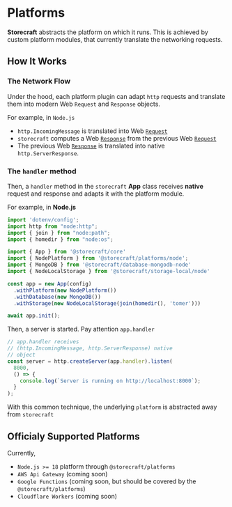 # Platforms

**Storecraft** abstracts the platform on which it runs. This is achieved
by custom platform modules, that currently translate the networking requests.

## How It Works

### The Network Flow
Under the hood, each platform plugin can adapt `http` requests and
translate them into modern Web `Request` and `Response` objects.


For example, in `Node.js`
- `http.IncomingMessage` is translated into Web [`Request`](https://developer.mozilla.org/en-US/docs/Web/API/Request)
- `storecraft` computes a Web [`Response`](https://developer.mozilla.org/en-US/docs/Web/API/Response) from the previous Web [`Request`](https://developer.mozilla.org/en-US/docs/Web/API/Request)
- The previous Web [`Response`](https://developer.mozilla.org/en-US/docs/Web/API/Response) is translated into native `http.ServerResponse`.

### The `handler` method

Then, a `handler` method in the `storecraft` **App** class receives **native**
request and response and adapts it with the platform module.

For example, in **Node.js**
```js
import 'dotenv/config';
import http from "node:http";
import { join } from "node:path";
import { homedir } from "node:os";

import { App } from '@storecraft/core'
import { NodePlatform } from '@storecraft/platforms/node';
import { MongoDB } from '@storecraft/database-mongodb-node'
import { NodeLocalStorage } from '@storecraft/storage-local/node'

const app = new App(config)
  .withPlatform(new NodePlatform())
  .withDatabase(new MongoDB())
  .withStorage(new NodeLocalStorage(join(homedir(), 'tomer')))

await app.init();

```

Then, a server is started. Pay attention `app.handler`

```js
// app.handler receives 
// (http.IncomingMessage, http.ServerResponse) native
// object
const server = http.createServer(app.handler).listen(
  8000,
  () => {
    console.log(`Server is running on http://localhost:8000`);
  }
);
```

With this common technique, the underlying `platform` is abstracted away
from `storecraft`

## Officialy Supported Platforms

Currently,

- `Node.js >= 18` platform through `@storecraft/platforms`
- `AWS Api Gateway` (coming soon)
- `Google Functions` (coming soon, but should be covered by the `@storecraft/platforms`)
- `Cloudflare Workers` (coming soon)
